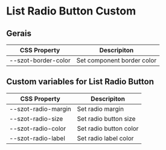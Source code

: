 
<Meta title="Components/FormFields/ListRadioButton/Custom" />

# List Radio Button Custom

## Gerais

| CSS Property        | Descripiton                |
| ------------------- | -------------------------- |
| --szot-border-color | Set component border color |

## Custom variables for List Radio Button

| CSS Property        | Descripiton            |
| ------------------- | ---------------------- |
| --szot-radio-margin | Set radio margin       |
| --szot-radio-size   | Set radio button size  |
| --szot-radio-color  | Set radio button color |
| --szot-radio-label  | Set radio label color  |
